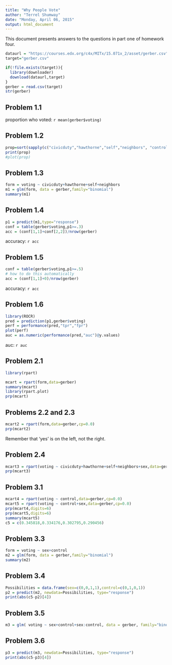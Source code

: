 ```yaml
---
title: "Why People Vote"
author: "Terrel Shumway"
date: "Monday, April 06, 2015"
output: html_document
---
```


This document presents answers to the questions in part one of homework four.

```r
dataurl = "https://courses.edx.org/c4x/MITx/15.071x_2/asset/gerber.csv"
target="gerber.csv"

if(!file.exists(target)){
  library(downloader)
  download(dataurl,target)
}
gerber = read.csv(target)
str(gerber)
```
## Problem 1.1
proportion who voted: `r mean(gerber$voting)`

## Problem 1.2

```r
prop=sort(sapply(c("civicduty","hawthorne","self","neighbors", "control"),function(x){mean(subset(gerber,gerber[x]==1)$voting)}))
print(prop)
#plot(prop)
```

## Problem 1.3

```r
form = voting ~ civicduty+hawthorne+self+neighbors
m1 = glm(form, data = gerber,family="binomial")
summary(m1)
```

## Problem 1.4
```r
p1 = predict(m1,type="response")
conf = table(gerber$voting,p1>=.3)
acc = (conf[1,1]+conf[2,2])/nrow(gerber)
```
accuracy: `r acc`

## Problem 1.5
```r
conf = table(gerber$voting,p1>=.5)
# how to do this automatically
acc = (conf[1,1]+0)/nrow(gerber)
```
accuracy: `r acc`

## Problem 1.6
```r
library(ROCR)
pred = prediction(p1,gerber$voting)
perf = performance(pred,"tpr","fpr")
plot(perf)
auc = as.numeric(performance(pred,"auc")@y.values)
```
auc: `r auc`

## Problem 2.1
```r
library(rpart)

mcart = rpart(form,data=gerber)
summary(mcart)
library(rpart.plot)
prp(mcart)

```

## Problems 2.2 and 2.3
```r
mcart2 = rpart(form,data=gerber,cp=0.0)
prp(mcart2)
```

Remember that 'yes' is on the left, not the right.

## Problem 2.4
```r
mcart3 = rpart(voting ~ civicduty+hawthorne+self+neighbors+sex,data=gerber,cp=0.0)
prp(mcart3)
```

## Problem 3.1
```r
mcart4 = rpart(voting ~ control,data=gerber,cp=0.0)
mcart5 = rpart(voting ~ control+sex,data=gerber,cp=0.0)
prp(mcart4,digits=6)
prp(mcart5,digits=6)
summary(mcart5)
c5 = c(0.345818,0.334176,0.302795,0.290456)
```


## Problem 3.3

```r
form = voting ~ sex+control
m2 = glm(form, data = gerber,family="binomial")
summary(m2)
```

## Problem 3.4

```r
Possibilities = data.frame(sex=c(0,0,1,1),control=c(0,1,0,1))
p2 = predict(m2, newdata=Possibilities, type="response")
print(abs(c5-p2)[4])
```


## Problem 3.5
```r
m3 = glm( voting ~ sex+control+sex:control, data = gerber, family="binomial")
```

## Problem 3.6

```r
p3 = predict(m3, newdata=Possibilities, type="response")
print(abs(c5-p3)[4])

```

